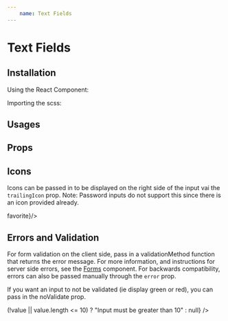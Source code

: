 ```yaml
---
    name: Text Fields
---
```



# Text Fields
## Installation

Using the React Component:


Importing the scss:


## Usages

<Playground>
    <TextField id='inputTextField' label='Text Field' className='input-example'/>
    <TextField id='passwordInput' type='password' label='Password' className='input-example'/>
    <TextField id='outlinedInput' label='Outlined' className='input-example' outlined/>
    <TextField id='inputTextFieldDisabled' label='Disabled' className='input-example' disabled/>
    <TextField id='outlinedInputDisabled' label='Disabled Outline' className='input-example' outlined disabled/>
</Playground>

## Props
<PropsTable of={TextField}/>

## Icons
Icons can be passed in to be displayed on the right side of the input vai the `trailingIcon` prop. Note: Password inputs do not support this since there is an icon provided already.

<Playground>
    <TextField id='textFieldWithIcon' label='Text Field with Icon' trailingIcon={<i className='material-icons'>favorite</i>}/>
</Playground>


## Errors and Validation
For form validation on the client side, pass in a validationMethod function that returns the error message. For more information, and instructions for server side errors, see the [Forms](/docs-forms-forms) component.
For backwards compatibility, errors can also be passed manually through the `error` prop.

If you want an input to not be validated (ie display green or red), you can pass in the noValidate prop.

<Playground>
    <TextField id='validation'
                label='Input Length > 10'
                validationMethod={ value => (!value || value.length <= 10) ? "Input must be greater than 10" : null}
    />
    <TextField id='noValidate' label='No Validate' className='input-example-no-validate' noValidate/>
</Playground>

